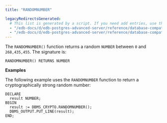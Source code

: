 ```yaml
---
title: "RANDOMNUMBER"

legacyRedirectsGenerated:
  # This list is generated by a script. If you need add entries, use the `legacyRedirects` key.
  - "/edb-docs/d/edb-postgres-advanced-server/reference/database-compatibility-for-oracle-developers-built-in-package-guide/13/randomnumber.html"
  - "/edb-docs/d/edb-postgres-advanced-server/reference/database-compatibility-for-oracle-developers-built-in-package-guide/latest/randomnumber.html"
---
```


The `RANDOMNUMBER()` function returns a random `NUMBER` between `0` and `268,435,455`. The signature is:

```text
RANDOMNUMBER() RETURNS NUMBER
```

**Examples**

The following example uses the `RANDOMNUMBER` function to return a cryptographically strong random number:

```text
DECLARE
  result NUMBER;
BEGIN
  result := DBMS_CRYPTO.RANDOMNUMBER();
  DBMS_OUTPUT.PUT_LINE(result);
END;
```
